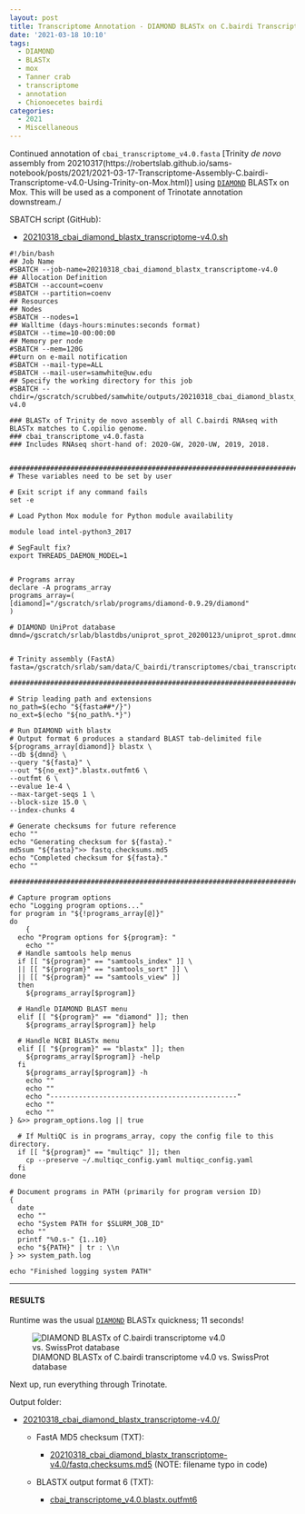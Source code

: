 ```yaml
---
layout: post
title: Transcriptome Annotation - DIAMOND BLASTx on C.bairdi Transcriptome v4.0 on Mox
date: '2021-03-18 10:10'
tags:
  - DIAMOND
  - BLASTx
  - mox
  - Tanner crab
  - transcriptome
  - annotation
  - Chionoecetes bairdi
categories:
  - 2021
  - Miscellaneous
---
```

Continued annotation of `cbai_transcriptome_v4.0.fasta` [Trinity _de novo_ assembly from 20210317(https://robertslab.github.io/sams-notebook/posts/2021/2021-03-17-Transcriptome-Assembly-C.bairdi-Transcriptome-v4.0-Using-Trinity-on-Mox.html)] using [`DIAMOND`](https://github.com/bbuchfink/diamond) BLASTx on Mox. This will be used as a component of Trinotate annotation downstream./

SBATCH script (GitHub):

- [20210318_cbai_diamond_blastx_transcriptome-v4.0.sh](https://github.com/RobertsLab/sams-notebook/blob/master/sbatch_scripts/20210318_cbai_diamond_blastx_transcriptome-v4.0.sh)

```shell
#!/bin/bash
## Job Name
#SBATCH --job-name=20210318_cbai_diamond_blastx_transcriptome-v4.0
## Allocation Definition
#SBATCH --account=coenv
#SBATCH --partition=coenv
## Resources
## Nodes
#SBATCH --nodes=1
## Walltime (days-hours:minutes:seconds format)
#SBATCH --time=10-00:00:00
## Memory per node
#SBATCH --mem=120G
##turn on e-mail notification
#SBATCH --mail-type=ALL
#SBATCH --mail-user=samwhite@uw.edu
## Specify the working directory for this job
#SBATCH --chdir=/gscratch/scrubbed/samwhite/outputs/20210318_cbai_diamond_blastx_transcriptome-v4.0

### BLASTx of Trinity de novo assembly of all C.bairdi RNAseq with BLASTx matches to C.opilio genome.
### cbai_transcriptome_v4.0.fasta
### Includes RNAseq short-hand of: 2020-GW, 2020-UW, 2019, 2018.


###################################################################################
# These variables need to be set by user

# Exit script if any command fails
set -e

# Load Python Mox module for Python module availability

module load intel-python3_2017

# SegFault fix?
export THREADS_DAEMON_MODEL=1


# Programs array
declare -A programs_array
programs_array=(
[diamond]="/gscratch/srlab/programs/diamond-0.9.29/diamond"
)

# DIAMOND UniProt database
dmnd=/gscratch/srlab/blastdbs/uniprot_sprot_20200123/uniprot_sprot.dmnd


# Trinity assembly (FastA)
fasta=/gscratch/srlab/sam/data/C_bairdi/transcriptomes/cbai_transcriptome_v4.0.fasta

###################################################################################

# Strip leading path and extensions
no_path=$(echo "${fasta##*/}")
no_ext=$(echo "${no_path%.*}")

# Run DIAMOND with blastx
# Output format 6 produces a standard BLAST tab-delimited file
${programs_array[diamond]} blastx \
--db ${dmnd} \
--query "${fasta}" \
--out "${no_ext}".blastx.outfmt6 \
--outfmt 6 \
--evalue 1e-4 \
--max-target-seqs 1 \
--block-size 15.0 \
--index-chunks 4

# Generate checksums for future reference
echo ""
echo "Generating checksum for ${fasta}."
md5sum "${fasta}">> fastq.checksums.md5
echo "Completed checksum for ${fasta}."
echo ""

###################################################################################

# Capture program options
echo "Logging program options..."
for program in "${!programs_array[@]}"
do
	{
  echo "Program options for ${program}: "
	echo ""
  # Handle samtools help menus
  if [[ "${program}" == "samtools_index" ]] \
  || [[ "${program}" == "samtools_sort" ]] \
  || [[ "${program}" == "samtools_view" ]]
  then
    ${programs_array[$program]}

  # Handle DIAMOND BLAST menu
  elif [[ "${program}" == "diamond" ]]; then
    ${programs_array[$program]} help

  # Handle NCBI BLASTx menu
  elif [[ "${program}" == "blastx" ]]; then
    ${programs_array[$program]} -help
  fi
	${programs_array[$program]} -h
	echo ""
	echo ""
	echo "----------------------------------------------"
	echo ""
	echo ""
} &>> program_options.log || true

  # If MultiQC is in programs_array, copy the config file to this directory.
  if [[ "${program}" == "multiqc" ]]; then
  	cp --preserve ~/.multiqc_config.yaml multiqc_config.yaml
  fi
done

# Document programs in PATH (primarily for program version ID)
{
  date
  echo ""
  echo "System PATH for $SLURM_JOB_ID"
  echo ""
  printf "%0.s-" {1..10}
  echo "${PATH}" | tr : \\n
} >> system_path.log

echo "Finished logging system PATH"
```

---

#### RESULTS

Runtime was the usual [`DIAMOND`](https://github.com/bbuchfink/diamond) BLASTx quickness; 11 seconds!

![DIAMOND BLASTx of C.bairdi transcriptome v4.0 vs. SwissProt database](https://github.com/RobertsLab/sams-notebook/blob/master/images/screencaps/20210318_cbai_diamond_blastx_transcriptome-v4.0_runtime.png?raw=true)

Next up, run everything through Trinotate.

Output folder:

- [20210318_cbai_diamond_blastx_transcriptome-v4.0/](https://gannet.fish.washington.edu/Atumefaciens/20210318_cbai_diamond_blastx_transcriptome-v4.0/)

  - FastA MD5 checksum (TXT):

    - [20210318_cbai_diamond_blastx_transcriptome-v4.0/fastq.checksums.md5](https://gannet.fish.washington.edu/Atumefaciens/20210318_cbai_diamond_blastx_transcriptome-v4.0/fastq.checksums.md5) (NOTE: filename typo in code)

  - BLASTX output format 6 (TXT):

    - [cbai_transcriptome_v4.0.blastx.outfmt6](https://gannet.fish.washington.edu/Atumefaciens/20210318_cbai_diamond_blastx_transcriptome-v4.0/cbai_transcriptome_v4.0.blastx.outfmt6)
